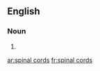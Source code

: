 ==English==

===Noun===
{{head|en|plural|head=[[spinal]] [[cord]]s}}

# {{plural of|spinal cord|lang=en|nocat=1}}

[[ar:spinal cords]]
[[fr:spinal cords]]
